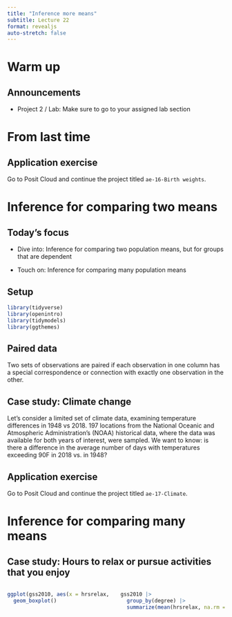 ```yaml
---
title: "Inference more means"
subtitle: Lecture 22
format: revealjs
auto-stretch: false
---
```


# Warm up

## Announcements {.smaller}

-   Project 2 / Lab: Make sure to go to your assigned lab section

# From last time

## Application exercise

Go to Posit Cloud and continue the project titled `ae-16-Birth weights`.

# Inference for comparing two means

## Today's focus

-   Dive into: Inference for comparing two population means, but for groups that are dependent

-   Touch on: Inference for comparing many population means

## Setup

```r
library(tidyverse)
library(openintro)
library(tidymodels)
library(ggthemes)
```

## Paired data {.smaller}

Two sets of observations are paired if each observation in one column has a special correspondence or connection with exactly one observation in the other.

## Case study: Climate change {.smaller}

::: task
Let's consider a limited set of climate data, examining temperature differences in 1948 vs 2018. 197 locations from the National Oceanic and Atmospheric Administration’s (NOAA) historical data, where the data was available for both years of interest, were sampled. We want to know: is there a difference in the average number of days with temperatures exceeding 90F in 2018 vs. in 1948?
:::

## Application exercise

Go to Posit Cloud and continue the project titled `ae-17-Climate`.

# Inference for comparing many means

## Case study: Hours to relax or pursue activities that you enjoy {.smaller}

::: columns
::: {.column width="50%"}
```r
ggplot(gss2010, aes(x = hrsrelax, y = degree)) +
  geom_boxplot()
```
:::

::: {.column width="50%"}
```r
gss2010 |> 
  group_by(degree) |> 
  summarize(mean(hrsrelax, na.rm = TRUE))
```
:::
:::
